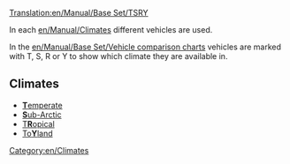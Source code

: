 [[Translation:en/Manual/Base Set/TSRY]]

In each [[en/Manual/Climates]] different vehicles are used. 

In the [[en/Manual/Base Set/Vehicle comparison charts]] vehicles are marked with T, S, R or Y to show which climate they are available in.

==Climates==

*[[en/Manual/Climates#Temperate|'''T'''emperate]]
*[[en/Manual/Climates#Sub-arctic|'''S'''ub-Arctic]]
*[[en/Manual/Climates#Tropical|T'''R'''opical]]
*[[en/Manual/Climates#Toyland|To'''Y'''land]]

[[Category:en/Climates]]
